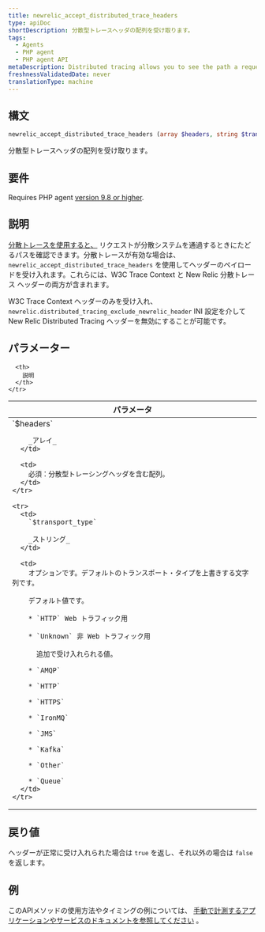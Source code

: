 ```yaml
---
title: newrelic_accept_distributed_trace_headers
type: apiDoc
shortDescription: 分散型トレースヘッダの配列を受け取ります。
tags:
  - Agents
  - PHP agent
  - PHP agent API
metaDescription: Distributed tracing allows you to see the path a request takes as it travels through a distributed system. Use this API to accept a distributed trace payload.
freshnessValidatedDate: never
translationType: machine
---
```


## 構文

```php
newrelic_accept_distributed_trace_headers (array $headers, string $transport_type)
```

分散型トレースヘッダの配列を受け取ります。

## 要件

Requires PHP agent [version 9.8 or higher](/docs/release-notes/agent-release-notes/php-release-notes).

## 説明

[分散トレースを使用すると、](/docs/agents/php-agent/features/distributed-tracing-php) リクエストが分散システムを通過するときにたどるパスを確認できます。分散トレースが有効な場合は、 `newrelic_accept_distributed_trace_headers` を使用してヘッダーのペイロードを受け入れます。これらには、W3C Trace Context と New Relic 分散トレース ヘッダーの両方が含まれます。

W3C Trace Context ヘッダーのみを受け入れ、 `newrelic.distributed_tracing_exclude_newrelic_header` INI 設定を介して New Relic Distributed Tracing ヘッダーを無効にすることが可能です。

## パラメーター

<table>
  <thead>
    <tr>
      <th width="25%">
        パラメータ
      </th>

      <th>
        説明
      </th>
    </tr>
  </thead>

  <tbody>
    <tr>
      <td>
        `$headers`

        _アレイ_
      </td>

      <td>
        必須：分散型トレーシングヘッダを含む配列。
      </td>
    </tr>

    <tr>
      <td>
        `$transport_type`

        _ストリング_
      </td>

      <td>
        オプションです。デフォルトのトランスポート・タイプを上書きする文字列です。

        デフォルト値です。

        * `HTTP` Web トラフィック用

        * `Unknown` 非 Web トラフィック用

          追加で受け入れられる値。

        * `AMQP`

        * `HTTP`

        * `HTTPS`

        * `IronMQ`

        * `JMS`

        * `Kafka`

        * `Other`

        * `Queue`
      </td>
    </tr>
  </tbody>
</table>

## 戻り値

ヘッダーが正常に受け入れられた場合は `true` を返し、それ以外の場合は `false`を返します。

## 例

このAPIメソッドの使用方法やタイミングの例については、 [手動で計測するアプリケーションやサービスのドキュメントを参照してください](/docs/agents/php-agent/features/distributed-tracing-php#manual) 。